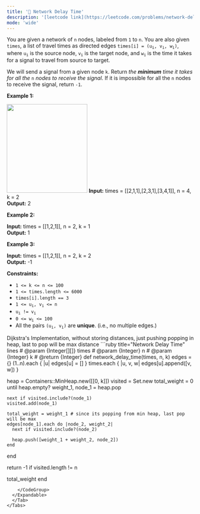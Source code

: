 ```yaml
---
title: '🧀 Network Delay Time'
description: '[leetcode link](https://leetcode.com/problems/network-delay-time/description/)'
mode: 'wide'
---
```

<Tabs>
  <Tab title="Question" icon="circle-question" iconType="regular">
    <Card>
      <p>You are given a network of <code>n</code> nodes, labeled from <code>1</code> to <code>n</code>. You are also given <code>times</code>, a list of travel times as directed edges <code>times[i] = (u<sub>i</sub>, v<sub>i</sub>, w<sub>i</sub>)</code>, where <code>u<sub>i</sub></code> is the source node, <code>v<sub>i</sub></code> is the target node, and <code>w<sub>i</sub></code> is the time it takes for a signal to travel from source to target.</p>  <p>We will send a signal from a given node <code>k</code>. Return <em>the <strong>minimum</strong> time it takes for all the</em> <code>n</code> <em>nodes to receive the signal</em>. If it is impossible for all the <code>n</code> nodes to receive the signal, return <code>-1</code>.</p>   <p><strong class="example">Example 1:</strong></p> <img alt="" src="https://assets.leetcode.com/uploads/2019/05/23/931_example_1.png" style="width: 217px; height: 239px;" />  <strong>Input:</strong> times = [[2,1,1],[2,3,1],[3,4,1]], n = 4, k = 2 <br/> <strong>Output:</strong> 2   <p><strong class="example">Example 2:</strong></p>   <strong>Input:</strong> times = [[1,2,1]], n = 2, k = 1 <br/> <strong>Output:</strong> 1   <p><strong class="example">Example 3:</strong></p>   <strong>Input:</strong> times = [[1,2,1]], n = 2, k = 2 <br/> <strong>Output:</strong> -1    <p><strong>Constraints:</strong></p>  <ul>  <li><code>1 &lt;= k &lt;= n &lt;= 100</code></li>  <li><code>1 &lt;= times.length &lt;= 6000</code></li>  <li><code>times[i].length == 3</code></li>  <li><code>1 &lt;= u<sub>i</sub>, v<sub>i</sub> &lt;= n</code></li>  <li><code>u<sub>i</sub> != v<sub>i</sub></code></li>  <li><code>0 &lt;= w<sub>i</sub> &lt;= 100</code></li>  <li>All the pairs <code>(u<sub>i</sub>, v<sub>i</sub>)</code> are <strong>unique</strong>. (i.e., no multiple edges.)</li> </ul> 
    </Card>
  </Tab>
  <Tab title="Solution" icon="lightbulb" iconType="regular" >
    <Card>
      Dijkstra's Implementation, without storing distances, just pushing popping in heap, last to pop will be max distance
    </Card>
  <Expandable title="code">
    <CodeGroup dropdown>
```ruby title="Network Delay Time" lines
# @param {Integer[][]} times
# @param {Integer} n
# @param {Integer} k
# @return {Integer}
def network_delay_time(times, n, k)
  edges = {}
  (1..n).each { |u| edges[u] = [] }
  times.each { |u, v, w| edges[u].append([v, w]) }

  heap = Containers::MinHeap.new([[0, k]])
  visited = Set.new
  total_weight = 0
  until heap.empty?
    weight_1, node_1 = heap.pop

    next if visited.include?(node_1)
    visited.add(node_1)

    total_weight = weight_1 # since its popping from min heap, last pop will be max
    edges[node_1].each do |node_2, weight_2|
      next if visited.include?(node_2)

      heap.push([weight_1 + weight_2, node_2])
    end
  end

  return -1 if visited.length != n

  total_weight 
end
```
    </CodeGroup>
  </Expandable>
  </Tab>
</Tabs>